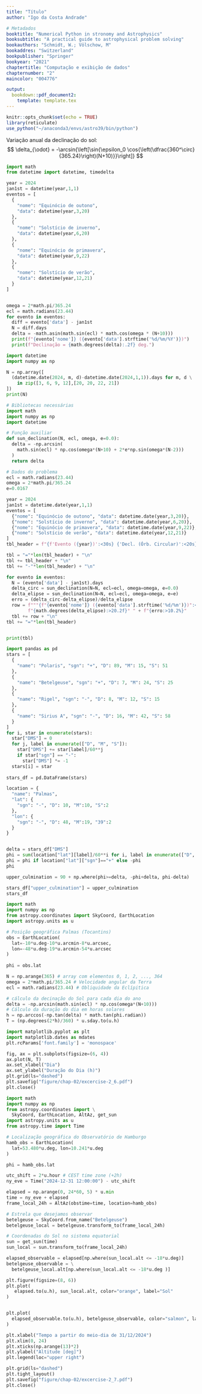 ```yaml
---
title: "Título"
author: "Igo da Costa Andrade"

# Metadados
booktitle: "Numerical Python in stronomy and Astrophysics"
booksubtitle: "A practical guide to astrophysical problem solving"
bookauthors: "Schmidt, W.; Völschow, M"
bookaddres: "Switzerland"
bookpublisher: "Springer"
bookyear: "2021"
chaptertitle: "Computação e exibição de dados"
chapternumber: "2"
maincolor: "004776"

output: 
  bookdown::pdf_document2:
    template: template.tex
---
```


```r
knitr::opts_chunk$set(echo = TRUE)
library(reticulate)
use_python("~/anaconda3/envs/astro39/bin/python")
```


\section*{Exercícios}

\begin{enumerate}
  \item Compute a declinação do Sol para os equinócios e solstícios usando apenas funções trigonométricas do módulo \verb|math| em um loop \verb|for| explícito. Imprima os resultados e cheque se eles concordam com os valores computados usando NumPy nesta seção. Este exercício ajuda a compreender o que está por trás de um loop impícito.\\
\end{enumerate}
  \iniSol
  Variação anual da declinação do sol:
  $$
  \delta_{\odot} = -\arcsin{\left[\sin{\epsilon_0 \cos{\left(\dfrac{360^\circ}{365.24}\right)(N+10)}}\right]}
  $$

```python
import math
from datetime import datetime, timedelta

year = 2024
jan1st = datetime(year,1,1)
eventos = [
  {
    "nome": "Equinócio de outono",
    "data": datetime(year,3,20)
  },
  {
    "nome": "Solstício de inverno",
    "data": datetime(year,6,20)
  },
  {
    "nome": "Equinócio de primavera",
    "data": datetime(year,9,22)
  },
  {
    "nome": "Solstício de verão",
    "data": datetime(year,12,21)
  }
]


omega = 2*math.pi/365.24
ecl = math.radians(23.44)
for evento in eventos:
  diff = evento['data'] - jan1st
  N = diff.days
  delta = -math.asin(math.sin(ecl) * math.cos(omega * (N+10)))
  print(f"{evento['nome']} ({evento['data'].strftime('%d/%m/%Y')})")
  print(f"Declinação = {math.degrees(delta):.2f} deg.")
```
  \fimSol
  


\begin{enumerate}[resume]
  \item O contador do dia $N$ na Eq. (2.1) pode ser calculado para uma data com a ajuda do módulo \verb|datetime|. Por exemplo, o dia de equinócio vernal mp ano de 2020 é dado por
  

\verb|import datetime|

\verb|vernal_equinox = datetime.date(2020, 3, 20) - \ |

\verb|                 datetime.date(2020, 1,  1)|


Então \verb|vernal_equinox.days| resulta em 79. Defina um array \verb|N| (equinócios e solstícios) usando datetime.
\end{enumerate}


\iniSol
```python
import datetime
import numpy as np

N = np.array([
  (datetime.date(2024, m, d)-datetime.date(2024,1,1)).days for m, d \
    in zip([3, 6, 9, 12],[20, 20, 22, 21])
])
print(N)
```
\fimSol

\begin{enumerate}[resume]
  \item Uma fórmula mais precisa para a declinação do Sol leva em consideração a excentricidade $e = 0.0167$ da órbita da Terra:
  $$
    \delta_{\odot} = -\arcsin{\left[\sin{(\epsilon_0)} \cos{\left(\dfrac{360^\circ}{365.24} (N+10) + e\dfrac{360^\circ}{\pi} \sin{\left(\dfrac{360^\circ}{365.24}(N-2)\right)}\right)}\right]}
  $$
  
  Calcule a declinação assumindo uma órbita circular (Eq. 2.1), a declinação resultante da fórmula acima, a diferença entre esses valores, e o desvio relativo da aproximação circular em \% para equinócios e solstícios e liste seus resultados em uma tabela. Certifique-se de que um número adequado de dígitos seja exibido para comparar as fórmulas.
\end{enumerate}

\iniSol
```python
# Bibliotecas necessárias
import math
import numpy as np
import datetime

# Função auxiliar
def sun_declination(N, ecl, omega, e=0.0):
  delta = -np.arcsin(
    math.sin(ecl) * np.cos(omega*(N+10) + 2*e*np.sin(omega*(N-2)))
  )
  return delta

# Dados do problema
ecl = math.radians(23.44)
omega = 2*math.pi/365.24
e=0.0167

year = 2024
jan1st = datetime.date(year,1,1)
eventos = [
  {"nome": "Equinócio de outono", "data": datetime.date(year,3,20)},
  {"nome": "Solstício de inverno", "data": datetime.date(year,6,20)},
  {"nome": "Equinócio de primavera", "data": datetime.date(year,9,22)},
  {"nome": "Solstício de verão", "data": datetime.date(year,12,21)}
]
tbl_header = f"{f'Evento ({year})':<30s} {'Decl. (Órb. Circular)':<20s} {'Decl. (Órb. Elíptica)':<20s} {'Erro (%)':>10s}"

tbl = "="*len(tbl_header) + "\n"
tbl += tbl_header + "\n"
tbl += "-"*len(tbl_header) + "\n"

for evento in eventos:
  N = (evento['data'] - jan1st).days
  delta_circ = sun_declination(N=N, ecl=ecl, omega=omega, e=0.0)
  delta_elipse = sun_declination(N=N, ecl=ecl, omega=omega, e=e)
  erro = (delta_circ-delta_elipse)/delta_elipse
  row = f"""{f"{evento['nome']} ({evento['data'].strftime('%d/%m')})":<30s} """ + f"{math.degrees(delta_circ):>20.2f}° " + \
        f"{math.degrees(delta_elipse):>20.2f}° " + f"{erro:>10.2%}"
  tbl += row + "\n"
tbl += "="*len(tbl_header)


print(tbl)
```

\fimSol

\begin{enumerate}[resume]
  \item A maior altitude $a_{amx}$  (também conhecida como culminação superior) de uma estrela medida a partir do plano horizontal de um observador na Terra é dada por:
  \begin{align*}
  a_{max} = 
  \begin{cases}
    90^{\circ} - \phi + \delta; \quad \text{se} \ \phi \geq \delta,\\
    90^{\circ} + \phi - \delta; \quad \text{se} \ \phi < \delta 
  \end{cases}
  \end{align*}
  
  onde $\phi$ é a latitude do observador e $\delta$ é a declinação da estrela. Calcule $a_{max}$ na sua localização atual para as estrelas: Polaris ($\delta = 89^{\circ}15^{\prime}51^{\prime\prime}$), Betelgeuse ($\delta = + 07^{\circ}24^{\prime}25^{\prime \prime}$) e Rigel ($\delta = -08^{\circ}12^{\prime}15^{\prime\prime}$) e Sirius A ($\delta = -16^{\circ}42^{\prime}58^{\prime\prime}$). Para conseguir os dois casos na  (Eq. 2.3), use a função \verb|where()| de numpy. Por exemplo,
  
  \verb|np.where(phi <= delta, phi-delta, phi+delta)|
  
  compara \verb|phi| e \verb|delta| elemento por elemento e retorna um \textit{array} com elementos de \verb|phi-delta| se a condição \verb|phi <= delta| é verdadeira e elementos de \verb|phi+delta|  caso contrário. Imprima os resultados com o número apropriado de dígitos significativos junto com as declinações.
\end{enumerate}
  
\iniSol

```python
import pandas as pd
stars = [
  {
    "name": "Polaris", "sgn": "+", "D": 89, "M": 15, "S": 51
  },
  {
    "name": "Betelgeuse", "sgn": "+", "D": 7, "M": 24, "S": 25
  },
  {
    "name": "Rigel", "sgn": "-", "D": 8, "M": 12, "S": 15
  }, 
  {
    "name": "Sirius A", "sgn": "-", "D": 16, "M": 42, "S": 58  
  }
]
for i, star in enumerate(stars):
  star["DMS"] = 0
  for j, label in enumerate(["D", "M", "S"]):
    star["DMS"] += star[label]/60**j
    if star["sgn"] == "-":
      star["DMS"] *= -1
  stars[i] = star
  
stars_df = pd.DataFrame(stars)

location = {
  "name": "Palmas",
  "lat": {
    "sgn": "-", "D": 10, "M":10, "S":2
  },
  "lon": {
    "sgn": "-", "D": 48, "M":19, "39":2
  }
}


delta = stars_df["DMS"]
phi = sum(location["lat"][label]/60**i for i, label in enumerate(["D", "M", "S"]))
phi = phi if location["lat"]["sgn"]=="+" else -phi
phi

upper_culmination = 90 + np.where(phi>=delta, -phi+delta, phi-delta)

stars_df["upper_culmination"] = upper_culmination
stars_df
```


\fimSol

\begin{enumerate}[resume]
  \item Um dia sideral é aproximadamente 3 min 56 s mais curto que um dia solar (24 h). Mostrq que isso implica em $1^{h} \approx 0,9973$ h. Como você poderia modificar a definição de $T$ na Sec. 2.1.2 para fazer uso desse fator sem uttilizar Astroppy unitis?
\end{enumerate}

\iniSol
  \begin{align*}
  1^{h} &= \dfrac{24\text{h} - (3\text{min}56\text{s})}{24\text{h}} = \dfrac{24\text{h} - \left(\dfrac{3}{60}\text{h} + \dfrac{56}{3600}\text{h}\right)}{24\text{h}} \approx `r round((24-(3/60+56/3600))/24, 4)` \text{h}
  \end{align*}
\fimSol

\begin{enumerate}[resume]
  \item Calcule e faça o gráfico da variação anual da duração do dia na sua localização geográfica, utilizando tanto a fórmula com correção de excentricidade do Exercício 2.3 quanto a função \verb|get_sun()| de \verb|SkyCoord|. Qual é o tamanho do desvio? Como seu resultado se compara com outros lugares mostrados na Fig. 2.5?
\end{enumerate}

\iniSol
```python
import math
import numpy as np
from astropy.coordinates import SkyCoord, EarthLocation
import astropy.units as u

# Posição geográfica Palmas (Tocantins)
obs = EarthLocation(
  lat=-10*u.deg-10*u.arcmin-8*u.arcsec,
  lon=-48*u.deg-19*u.arcmin-54*u.arcsec
)
  
phi = obs.lat

N = np.arange(365) # array com elementos 0, 1, 2, ..., 364
omega = 2*math.pi/365.24 # Velocidade angular da Terra
ecl = math.radians(23.44) # Obliquidade da Eclípitica

# cálculo da decinação do Sol para cada dia do ano
delta = -np.arcsin(math.sin(ecl) * np.cos(omega*(N+10)))
# Cálculo da duração do dia em horas solares
h = np.arccos(-np.tan(delta) * math.tan(phi.radian))
T = (np.degrees(2*h)/360) * u.sday.to(u.h)
```


```python
import matplotlib.pyplot as plt
import matplotlib.dates as mdates
plt.rcParams['font.family'] = 'monospace'

fig, ax = plt.subplots(figsize=(6, 4))
ax.plot(N, T)
ax.set_xlabel("Dia")
ax.set_ylabel("Duração do Dia (h)")
plt.grid(ls="dashed")
plt.savefig("figure/chap-02/excercise-2_6.pdf")
plt.close()
```

\begin{figure}[H]
  \centering
  \caption{Variação anual da duração do dia em Palmas (TO)}
  \includegraphics[width=0.7\textwidth]{figure/chap-02/excercise-2_6.pdf}
\end{figure}

\fimSol

\begin{enumerate}[resume]
  \item Determine a janela de observação para Betelgeuse na Véspera de Ano Novo. Comece com a localização do Observatório de Hamburgo (veja a Seção 2.1.3). Quantas horas a estrela é observável durante a noite astronômica, ou seja, quando o Sol está pelo menos $18^{\circ}$ abaixo do horizonte? Altere para a sua localização e calcule as altitudes de Polaris, Betelgeuse e Sirius A para a noite seguinte. Produza gráficos semelhantes ao da Fig. 2.4. Caso o céu esteja limpo, quais estrelas você seria capaz de ver?
\end{enumerate}

\iniSol
```python
import math
import numpy as np
from astropy.coordinates import \
  SkyCoord, EarthLocation, AltAz, get_sun
import astropy.units as u
from astropy.time import Time
```

```python
# Localização geográfica do Observatório de Hamburgo
hamb_obs = EarthLocation(
  lat=53.480*u.deg, lon=10.241*u.deg
)

phi = hamb_obs.lat

utc_shift = 2*u.hour # CEST time zone (+2h)
ny_eve = Time("2024-12-31 12:00:00") - utc_shift

elapsed = np.arange(0, 24*60, 5) * u.min
time = ny_eve + elapsed
frame_local_24h = AltAz(obstime=time, location=hamb_obs)

# Estrela que desejamos observar
betelgeuse = SkyCoord.from_name("Betelgeuse")
betelgeuse_local = betelgeuse.transform_to(frame_local_24h)

# Coordenadas do Sol no sistema equatorial
sun = get_sun(time)
sun_local = sun.transform_to(frame_local_24h)
```

```python
elapsed_observable = elapsed[np.where(sun_local.alt <= -18*u.deg)]
betelgeuse_observable = \
  betelgeuse_local.alt[np.where(sun_local.alt <= -18*u.deg )]
```


```python
plt.figure(figsize=(8, 6))
plt.plot(
   elapsed.to(u.h), sun_local.alt, color="orange", label="Sol"
)


plt.plot(
  elapsed_observable.to(u.h), betelgeuse_observable, color="salmon", label="Betelgeuse"
)

plt.xlabel("Tempo a partir do meio-dia de 31/12/2024")
plt.xlim(0, 24)
plt.xticks(np.arange(13)*2)
plt.ylabel("Altitude [deg]")
plt.legend(loc="upper right")

plt.grid(ls="dashed")
plt.tight_layout()
plt.savefig("figure/chap-02/excercise-2_7.pdf")
plt.close()
```


\begin{figure}[H]
  \centering
  \caption{Variação anual da duração do dia em Palmas (TO)}
  \includegraphics[width=0.7\textwidth]{figure/chap-02/excercise-2_7.pdf}
\end{figure}

\fimSol
  
  


